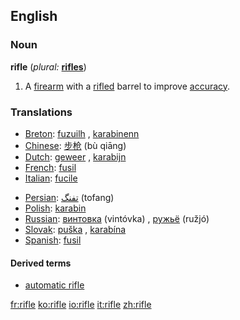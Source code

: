 ==English==

===Noun===
{{wikipedia}}
'''rifle''' (''plural:'' '''[[rifles]]''')
# A [[firearm]] with a [[rifled]] barrel to improve [[accuracy]].

===Translations===
{{top}}
*[[Breton]]: [[fuzuilh]] {{f}}, [[karabinenn]] {{f}}
*[[Chinese]]: [[步枪]] (bù qiāng)
*[[Dutch]]: [[geweer]] {{n}}, [[karabijn]] {{f}}
*[[French]]: [[fusil]] {{m}}
*[[Italian]]: [[fucile]] {{m}}
{{mid}}
*[[Persian]]: [[تفنگ]] (tofang)
*[[Polish]]: [[karabin]] {{m}}
*[[Russian]]: [[винтовка]] (vintóvka) {{f}}, [[ружьё]] (ružjó) {{n}}
*[[Slovak]]: [[puška]] {{f}}, [[karabína]] {{f}}
*[[Spanish]]: [[fusil]] {{m}}
{{bottom}}

====Derived terms====
*[[automatic rifle]]

[[fr:rifle]]
[[ko:rifle]]
[[io:rifle]]
[[it:rifle]]
[[zh:rifle]]